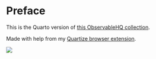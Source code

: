 # Preface {.unnumbered}

This is the Quarto version of [this ObservableHQ collection](https://observablehq.com/@hrbrmstr/2023-day-1-trebuchet?collection=@hrbrmstr/2023-advent-of-code).

Made with help from my [Quartize browser extension](https://chromewebstore.google.com/detail/quartize/bcggojdjahdjhccmeanbnidmoicknmbb).

![](/static/advent-of-code.png)